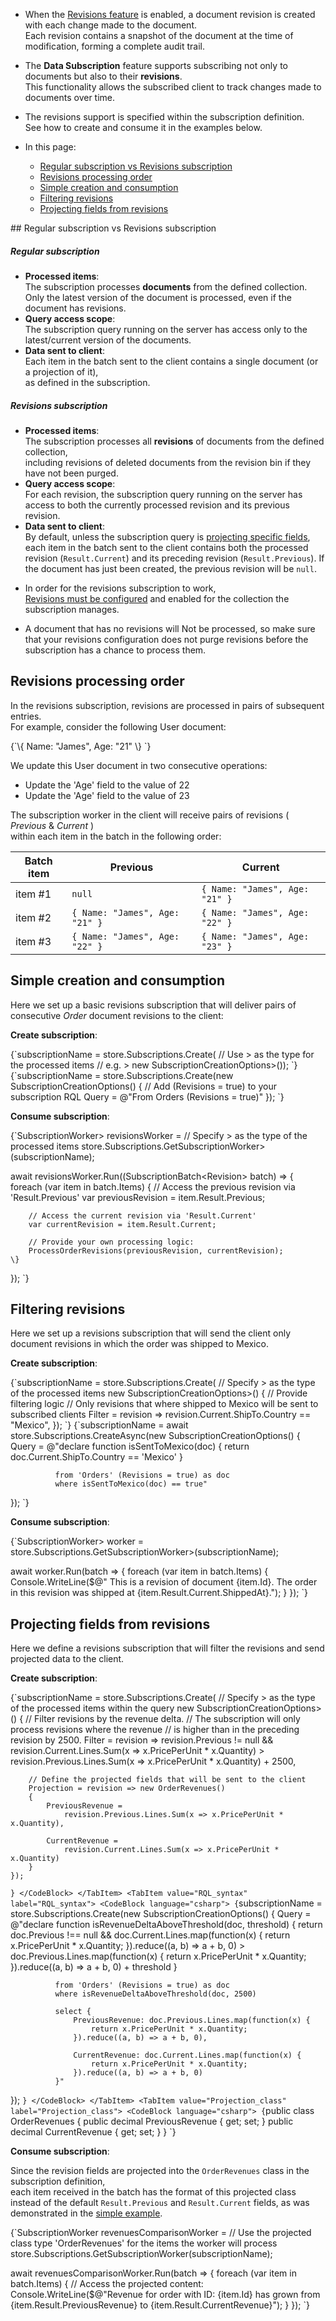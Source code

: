 
<Admonition type="note" title="">

* When the [Revisions feature](../../../document-extensions/revisions/overview.mdx) is enabled, a document revision is created with each change made to the document.  
  Each revision contains a snapshot of the document at the time of modification, forming a complete audit trail.
  
* The **Data Subscription** feature supports subscribing not only to documents but also to their **revisions**.  
  This functionality allows the subscribed client to track changes made to documents over time.
 
* The revisions support is specified within the subscription definition.  
  See how to create and consume it in the examples below.

* In this page:  
  * [Regular subscription vs Revisions subscription](../../../client-api/data-subscriptions/advanced-topics/subscription-with-revisioning.mdx#regular-subscription-vs-revisions-subscription)
  * [Revisions processing order](../../../client-api/data-subscriptions/advanced-topics/subscription-with-revisioning.mdx#revisions-processing-order)  
  * [Simple creation and consumption](../../../client-api/data-subscriptions/advanced-topics/subscription-with-revisioning.mdx#simple-creation-and-consumption)   
  * [Filtering revisions](../../../client-api/data-subscriptions/advanced-topics/subscription-with-revisioning.mdx#filtering-revisions)   
  * [Projecting fields from revisions](../../../client-api/data-subscriptions/advanced-topics/subscription-with-revisioning.mdx#projecting-fields-from-revisions)   

</Admonition>
## Regular subscription vs Revisions subscription

<Admonition type="note" title="">

##### Regular subscription
* **Processed items**:  
  The subscription processes **documents** from the defined collection.  
  Only the latest version of the document is processed, even if the document has revisions.
* **Query access scope**:  
  The subscription query running on the server has access only to the latest/current version of the documents.
* **Data sent to client**:   
  Each item in the batch sent to the client contains a single document (or a projection of it),   
  as defined in the subscription.

</Admonition>
<Admonition type="note" title="">

##### Revisions subscription
* **Processed items**:   
  The subscription processes all **revisions** of documents from the defined collection,  
  including revisions of deleted documents from the revision bin if they have not been purged.
* **Query access scope**:  
  For each revision, the subscription query running on the server has access to both the currently processed revision and its previous revision.
* **Data sent to client**:  
  By default, unless the subscription query is [projecting specific fields](../../../client-api/data-subscriptions/advanced-topics/subscription-with-revisioning.mdx#projecting-fields-from-revisions),
  each item in the batch sent to the client contains both the processed revision (`Result.Current`) and its preceding revision (`Result.Previous`).
  If the document has just been created, the previous revision will be `null`. 
<Admonition type="warning" title="">

* In order for the revisions subscription to work,  
  [Revisions must be configured](../../../document-extensions/revisions/overview.mdx#defining-a-revisions-configuration) and enabled for the collection the subscription manages.

* A document that has no revisions will Not be processed,
  so make sure that your revisions configuration does not purge revisions before the subscription has a chance to process them.

</Admonition>

</Admonition>


## Revisions processing order

In the revisions subscription, revisions are processed in pairs of subsequent entries.  
For example, consider the following User document:  

<TabItem value="json" label="json">
<CodeBlock language="json">
{`\{
    Name: "James",
    Age: "21"
\}
`}
</CodeBlock>
</TabItem>
 
We update this User document in two consecutive operations:  

* Update the 'Age' field to the value of 22  
* Update the 'Age' field to the value of 23  

The subscription worker in the client will receive pairs of revisions ( _Previous_ & _Current_ )  
within each item in the batch in the following order:  

| Batch item | Previous                       | Current                        |
|------------|--------------------------------|--------------------------------| 
| item #1    | `null`                         | `{ Name: "James", Age: "21" }` |
| item #2    | `{ Name: "James", Age: "21" }` | `{ Name: "James", Age: "22" }` |
| item #3    | `{ Name: "James", Age: "22" }` | `{ Name: "James", Age: "23" }` |
 


## Simple creation and consumption

Here we set up a basic revisions subscription that will deliver pairs of consecutive _Order_ document revisions to the client:

**Create subscription**:

<Tabs groupId='languageSyntax'>
<TabItem value="Generic_syntax" label="Generic_syntax">
<CodeBlock language="csharp">
{`subscriptionName = store.Subscriptions.Create(
    // Use <Revision<documentClassType>> as the type for the processed items
    // e.g. <Revision<Order>>
    new SubscriptionCreationOptions<Revision<Order>>());
`}
</CodeBlock>
</TabItem>
<TabItem value="RQL_syntax" label="RQL_syntax">
<CodeBlock language="csharp">
{`subscriptionName = store.Subscriptions.Create(new SubscriptionCreationOptions()
{
    // Add (Revisions = true) to your subscription RQL
    Query = @"From Orders (Revisions = true)"
});
`}
</CodeBlock>
</TabItem>
</Tabs>

**Consume subscription**:

<TabItem value="use_simple_revision_subscription_generic" label="use_simple_revision_subscription_generic">
<CodeBlock language="csharp">
{`SubscriptionWorker<Revision<Order>> revisionsWorker = 
    // Specify <Revision<Order>> as the type of the processed items
    store.Subscriptions.GetSubscriptionWorker<Revision<Order>>(subscriptionName);

await revisionsWorker.Run((SubscriptionBatch<Revision<Order>> batch) =>
\{
    foreach (var item in batch.Items)
    \{
        // Access the previous revision via 'Result.Previous'
        var previousRevision = item.Result.Previous;

        // Access the current revision via 'Result.Current'
        var currentRevision = item.Result.Current;

        // Provide your own processing logic:
        ProcessOrderRevisions(previousRevision, currentRevision);
    \}
\});
`}
</CodeBlock>
</TabItem>



## Filtering revisions

Here we set up a revisions subscription that will send the client only document revisions in which the order was shipped to Mexico.

**Create subscription**:

<Tabs groupId='languageSyntax'>
<TabItem value="Generic_syntax" label="Generic_syntax">
<CodeBlock language="csharp">
{`subscriptionName = store.Subscriptions.Create(
    // Specify <Revision<Order>> as the type of the processed items
    new SubscriptionCreationOptions<Revision<Order>>()
    {
        // Provide filtering logic
        // Only revisions that where shipped to Mexico will be sent to subscribed clients
        Filter = revision => revision.Current.ShipTo.Country == "Mexico",
    });
`}
</CodeBlock>
</TabItem>
<TabItem value="RQL_syntax" label="RQL_syntax">
<CodeBlock language="csharp">
{`subscriptionName = await store.Subscriptions.CreateAsync(new SubscriptionCreationOptions()
{
    Query = @"declare function isSentToMexico(doc) { 
                  return doc.Current.ShipTo.Country == 'Mexico'
              }

              from 'Orders' (Revisions = true) as doc
              where isSentToMexico(doc) == true"
});
`}
</CodeBlock>
</TabItem>
</Tabs>

**Consume subscription**:

<TabItem value="consume_filtered_revisions_subscription" label="consume_filtered_revisions_subscription">
<CodeBlock language="csharp">
{`SubscriptionWorker<Revision<Order>> worker =
    store.Subscriptions.GetSubscriptionWorker<Revision<Order>>(subscriptionName);

await worker.Run(batch =>
\{
    foreach (var item in batch.Items)
    \{
        Console.WriteLine($@"
            This is a revision of document \{item.Id\}.
            The order in this revision was shipped at \{item.Result.Current.ShippedAt\}.");
    \}
\});
`}
</CodeBlock>
</TabItem>



## Projecting fields from revisions

Here we define a revisions subscription that will filter the revisions and send projected data to the client.

**Create subscription**:

<Tabs groupId='languageSyntax'>
<TabItem value="Generic_syntax" label="Generic_syntax">
<CodeBlock language="csharp">
{`subscriptionName = store.Subscriptions.Create(
    // Specify <Revision<Order>> as the type of the processed items within the query
    new SubscriptionCreationOptions<Revision<Order>>()
    {
        // Filter revisions by the revenue delta.
        // The subscription will only process revisions where the revenue
        // is higher than in the preceding revision by 2500.
        Filter = revision =>
            revision.Previous != null &&
            revision.Current.Lines.Sum(x => x.PricePerUnit * x.Quantity) > 
            revision.Previous.Lines.Sum(x => x.PricePerUnit * x.Quantity) + 2500,
        
        // Define the projected fields that will be sent to the client
        Projection = revision => new OrderRevenues()
        {
            PreviousRevenue = 
                revision.Previous.Lines.Sum(x => x.PricePerUnit * x.Quantity),
            
            CurrentRevenue = 
                revision.Current.Lines.Sum(x => x.PricePerUnit * x.Quantity)
        }
    });
`}
</CodeBlock>
</TabItem>
<TabItem value="RQL_syntax" label="RQL_syntax">
<CodeBlock language="csharp">
{`subscriptionName = store.Subscriptions.Create(new SubscriptionCreationOptions()
{
    Query = @"declare function isRevenueDeltaAboveThreshold(doc, threshold) { 
                  return doc.Previous !== null && doc.Current.Lines.map(function(x) {
                      return x.PricePerUnit * x.Quantity;
                  }).reduce((a, b) => a + b, 0) > doc.Previous.Lines.map(function(x) { 
                      return x.PricePerUnit * x.Quantity;
                  }).reduce((a, b) => a + b, 0) + threshold
              }

              from 'Orders' (Revisions = true) as doc
              where isRevenueDeltaAboveThreshold(doc, 2500)

              select {
                  PreviousRevenue: doc.Previous.Lines.map(function(x) {
                      return x.PricePerUnit * x.Quantity;
                  }).reduce((a, b) => a + b, 0),

                  CurrentRevenue: doc.Current.Lines.map(function(x) {
                      return x.PricePerUnit * x.Quantity;
                  }).reduce((a, b) => a + b, 0)
              }"
});
`}
</CodeBlock>
</TabItem>
<TabItem value="Projection_class" label="Projection_class">
<CodeBlock language="csharp">
{`public class OrderRevenues
{
    public decimal PreviousRevenue { get; set; }
    public decimal CurrentRevenue { get; set; }
}
`}
</CodeBlock>
</TabItem>
</Tabs>

**Consume subscription**:

Since the revision fields are projected into the `OrderRevenues` class in the subscription definition,  
each item received in the batch has the format of this projected class instead of the default `Result.Previous` and `Result.Current` fields, 
as was demonstrated in the [simple example](../../../client-api/data-subscriptions/advanced-topics/subscription-with-revisioning.mdx#simple-creation-and-consumption).

<TabItem value="consume_revisions_subscription_generic" label="consume_revisions_subscription_generic">
<CodeBlock language="csharp">
{`SubscriptionWorker<OrderRevenues> revenuesComparisonWorker =
    // Use the projected class type 'OrderRevenues' for the items the worker will process
    store.Subscriptions.GetSubscriptionWorker<OrderRevenues>(subscriptionName);

await revenuesComparisonWorker.Run(batch =>
\{
    foreach (var item in batch.Items)
    \{
        // Access the projected content:
        Console.WriteLine($@"Revenue for order with ID: \{item.Id\}
                             has grown from \{item.Result.PreviousRevenue\}
                             to \{item.Result.CurrentRevenue\}");
    \}
\});
`}
</CodeBlock>
</TabItem>




